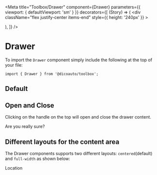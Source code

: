 
<Meta
  title="Toolbox/Drawer"
  component={Drawer}
  parameters={{ viewport: { defaultViewport: 'sm' } }}
  decorators={[
    (Story) => (
      <div
        className="flex justify-center items-end"
        style={{ height: '240px' }}
      >
        <div className="w-sm">
          <Story />
        </div>
      </div>
    ),
  ]}
/>

# Drawer

To import the `Drawer` component simply include the following at the top of your file:

```
import { Drawer } from '@dicoauto/toolbox';
```

## Default

<Canvas>
  <Story name="Default">
    <Drawer />
  </Story>
</Canvas>

## Open and Close

Clicking on the handle on the top will open and close the drawer content.

<Canvas>
  <Story name="Opened">
    <Drawer opened>
      <span className="text-center py-4 font-thin text-base text-toolbox-neutral">
        Are you really sure?
      </span>
      <PrimaryButton label="Action" />
    </Drawer>
  </Story>
</Canvas>

## Different layouts for the content area

The Drawer components supports two different layouts: `centered`(default) and `full-width` as shown below:

<Canvas>
  <Story name="Different content layouts">
    <Drawer
      opened
      layout="full-width"
    >
      <div className="text-base font-thin pt-1 pb-3">Location</div>
      <div className="grid grid-cols-2 gap-x-1 gap-y-2">
        <Chip label="Ingolstadt" />
        <Chip label="Munich" />
        <Chip label="Berlin" />
        <Chip label="Stuttgart" />
      </div>
    </Drawer>
  </Story>
</Canvas>
